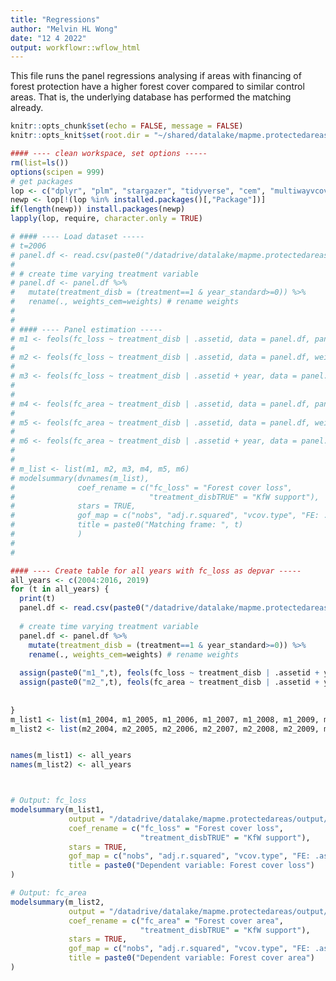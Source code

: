 ```yaml
---
title: "Regressions"
author: "Melvin HL Wong"
date: "12 4 2022"
output: workflowr::wflow_html
---
```


This file runs the panel regressions analysing if areas with financing of forest protection have a higher forest cover compared to similar control areas. That is, the underlying database has performed the matching already.


```r
knitr::opts_chunk$set(echo = FALSE, message = FALSE)
knitr::opts_knit$set(root.dir = "~/shared/datalake/mapme.protectedareas")
```

```r
#### ---- clean workspace, set options -----
rm(list=ls())
options(scipen = 999)
# get packages
lop <- c("dplyr", "plm", "stargazer", "tidyverse", "cem", "multiwayvcov", "modelsummary", "fixest")
newp <- lop[!(lop %in% installed.packages()[,"Package"])]
if(length(newp)) install.packages(newp)
lapply(lop, require, character.only = TRUE)


```

```r
# #### ---- Load dataset -----
# t=2006
# panel.df <- read.csv(paste0("/datadrive/datalake/mapme.protectedareas/output/tabular/regression_input/CEM/cem_matched_panel_", t, ".csv"), sep = ",", stringsAsFactors = F)
# 
# # create time varying treatment variable
# panel.df <- panel.df %>% 
#   mutate(treatment_disb = (treatment==1 & year_standard>=0)) %>% 
#   rename(., weights_cem=weights) # rename weights
# 
# 
# #### ---- Panel estimation -----
# m1 <- feols(fc_loss ~ treatment_disb | .assetid, data = panel.df, panel.id = ~.assetid+year)
# 
# m2 <- feols(fc_loss ~ treatment_disb | .assetid, data = panel.df, weights = panel.df$weights_cem, panel.id = ~.assetid+year)
# 
# m3 <- feols(fc_loss ~ treatment_disb | .assetid + year, data = panel.df, weights = panel.df$weights_cem, panel.id = ~.assetid+year, cluster = ~.assetid)
# 
# 
# m4 <- feols(fc_area ~ treatment_disb | .assetid, data = panel.df, panel.id = ~.assetid+year)
# 
# m5 <- feols(fc_area ~ treatment_disb | .assetid, data = panel.df, weights = panel.df$weights_cem, panel.id = ~.assetid+year)
# 
# m6 <- feols(fc_area ~ treatment_disb | .assetid + year, data = panel.df, weights = panel.df$weights_cem, panel.id = ~.assetid+year, cluster = ~.assetid)
# 
# 
# m_list <- list(m1, m2, m3, m4, m5, m6)
# modelsummary(dvnames(m_list),
#              coef_rename = c("fc_loss" = "Forest cover loss", 
#                              "treatment_disbTRUE" = "KfW support"),
#              stars = TRUE,
#              gof_map = c("nobs", "adj.r.squared", "vcov.type", "FE: .assetid", "FE: year"),
#              title = paste0("Matching frame: ", t)
#              )
# 
# 

#### ---- Create table for all years with fc_loss as depvar -----
all_years <- c(2004:2016, 2019)
for (t in all_years) {
  print(t)
  panel.df <- read.csv(paste0("/datadrive/datalake/mapme.protectedareas/output/tabular/regression_input/CEM/cem_matched_panel_", t, ".csv"), sep = ",", stringsAsFactors = F)
  
  # create time varying treatment variable
  panel.df <- panel.df %>% 
    mutate(treatment_disb = (treatment==1 & year_standard>=0)) %>% 
    rename(., weights_cem=weights) # rename weights
  
  assign(paste0("m1_",t), feols(fc_loss ~ treatment_disb | .assetid + year, data = panel.df, weights = panel.df$weights_cem, panel.id = ~.assetid+year, cluster = ~.assetid) )
  assign(paste0("m2_",t), feols(fc_area ~ treatment_disb | .assetid + year, data = panel.df, weights = panel.df$weights_cem, panel.id = ~.assetid+year, cluster = ~.assetid) )
  
  
}
m_list1 <- list(m1_2004, m1_2005, m1_2006, m1_2007, m1_2008, m1_2009, m1_2010, m1_2011, m1_2011, m1_2012, m1_2014, m1_2015, m1_2016, m1_2019)
m_list2 <- list(m2_2004, m2_2005, m2_2006, m2_2007, m2_2008, m2_2009, m2_2010, m2_2011, m2_2011, m2_2012, m2_2014, m2_2015, m2_2016, m2_2019)


names(m_list1) <- all_years
names(m_list2) <- all_years




```
```r
# Output: fc_loss
modelsummary(m_list1,
             output = "/datadrive/datalake/mapme.protectedareas/output/tabular/regression_output/table1.html",
             coef_rename = c("fc_loss" = "Forest cover loss", 
                             "treatment_disbTRUE" = "KfW support"),
             stars = TRUE,
             gof_map = c("nobs", "adj.r.squared", "vcov.type", "FE: .assetid", "FE: year"),
             title = paste0("Dependent variable: Forest cover loss")
)

# Output: fc_area
modelsummary(m_list2,
             output = "/datadrive/datalake/mapme.protectedareas/output/tabular/regression_output/table2.html",
             coef_rename = c("fc_area" = "Forest cover area", 
                             "treatment_disbTRUE" = "KfW support"),
             stars = TRUE,
             gof_map = c("nobs", "adj.r.squared", "vcov.type", "FE: .assetid", "FE: year"),
             title = paste0("Dependent variable: Forest cover area")
)

```



